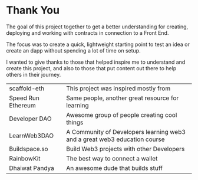 
# Thank You

The goal of this project together to get a better understanding for creating, deploying and working with contracts in connection to a Front End.

The focus was to create a quick, lightweight starting point to test an idea or create an dapp without spending a lot of time on setup.

I wanted to give thanks to those that helped inspire me to understand and create this project, and also to those that put content out there to help others in their journey.

|                                                                                                  |                                                                           |
| ------------------------------------------------------------------------------------------------ | ------------------------------------------------------------------------- |
| <OpenUrl url="https://github.com/scaffold-eth/scaffold-eth#-scaffold-eth">scaffold-eth</OpenUrl> | This project was inspired mostly from                                     |
| <OpenUrl url="https://speedrunethereum.com/">Speed Run Ethereum</OpenUrl>                        | Same people, another great resource for learning                          |
| <OpenUrl url="https://twitter.com/developer_dao">Developer DAO</OpenUrl>                         | Awesome group of people creating cool things                              |
| <OpenUrl url="https://www.learnweb3.io/">LearnWeb3DAO</OpenUrl>                                  | A Community of Developers learning web3 and a great web3 education course |
| <OpenUrl url="https://buildspace.so/">Buildspace.so</OpenUrl>                                    | Build Web3 projects with other Developers                                 |
| <OpenUrl url="https://www.rainbowkit.com/">RainbowKit</OpenUrl>                                  | The best way to connect a wallet                                          |
| <OpenUrl url="https://www.dhaiwat.xyz/">Dhaiwat Pandya</OpenUrl>                                 | An awesome dude that builds stuff                                         |
